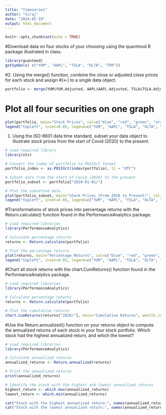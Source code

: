```yaml
---
title: "Timeseries"
author: "Viraj"
date: "2024-02-19"
output: html_document
---
```


```r
knitr::opts_chunk$set(echo = TRUE)
```


#Download data on four stocks of your choosing using the quantmod R package illustrated in class.

```R


library(quantmod)
getSymbols( c("YUM", "AAPL", "TSLA", "ULTA", "TPR"))
```


#2. Using the merge() function, combine the close or adjusted.close prices for each stock and assign
#(<-) to a single data object.


```R

portfolio <- merge(YUM$YUM.Adjusted, AAPL$AAPL.Adjusted, TSLA$TSLA.Adjusted, ULTA$ULTA.Adjusted, TPR$TPR.Adjusted)

```

# Plot all four securities on one graph
```R

plot(portfolio, main="Stock Prices", col=c("blue", "red", "green", "orange", "purple"), ylab="Price", xlab="Date")
legend("topleft", inset=0.05, legend=c("YUM", "AAPL", "TSLA", "ULTA", "TPR"), col=c("blue", "red", "green", "orange", "purple"), lty=1, cex=0.8)

```

#. Using the ISO-8601 data time standard, subset your data object to illustrate stock prices from the
start of Covid (2020) to the present.

```R
# Load required library
library(xts)

# Convert the index of portfolio to POSIXct format
portfolio_index <- as.POSIXct(index(portfolio), tz = "UTC")

# Subset data from the start of Covid (2020) to the present
portfolio_subset <- portfolio["2020-01-01/"]

# Plot the subsetted data
plot(portfolio_subset, main="Stock Prices (From 2020 to Present)", col=c("blue", "red", "green", "orange", "purple"), ylab="Price", xlab="Date")
legend("topleft", inset=0.05, legend=c("YUM", "AAPL", "TSLA", "ULTA", "TPR"), col=c("blue", "red", "green", "orange", "purple"), lty=1, cex=0.8)


```

#Transformations of stock prices into percentage returns with the Return.calculate() function found
in the PerformanceAnalytics package.


```R
# Load required libraries
library(PerformanceAnalytics)

# Calculate percentage returns
returns <- Return.calculate(portfolio)

# Plot the percentage returns
plot(returns, main="Percentage Returns", col=c("blue", "red", "green", "orange", "purple"), ylab="Percentage Return", xlab="Date")
legend("topleft", inset=0.05, legend=c("YUM", "AAPL", "TSLA", "ULTA", "TPR"), col=c("blue", "red", "green", "orange", "purple"), lty=1, cex=0.8)


```


#Chart all stock returns with the chart.CumReturns() function found in the PerformanceAnalytics
package.


```R
# Load required libraries
library(PerformanceAnalytics)

# Calculate percentage returns
returns <- Return.calculate(portfolio)

# Plot the cumulative returns
chart.CumReturns(returns["2020/"], main="Cumulative Returns", wealth.index = TRUE, legend.loc="topleft", col=c("blue", "red", "green", "orange", "purple"))


```


#Use the Return.annualized() function on your returns object to compute the annualized returns of
each stock in your four stock portfolio. Which stock had the highest annualized return, and which the
lowest?


```R
# Load required libraries
library(PerformanceAnalytics)

# Calculate annualized returns
annualized_returns <- Return.annualized(returns)

# Print the annualized returns
print(annualized_returns)

# Identify the stock with the highest and lowest annualized returns
highest_return <- which.max(annualized_returns)
lowest_return <- which.min(annualized_returns)

cat("Stock with the highest annualized return:", names(annualized_returns)[highest_return], "\n")
cat("Stock with the lowest annualized return:", names(annualized_returns)[lowest_return], "\n")



```



